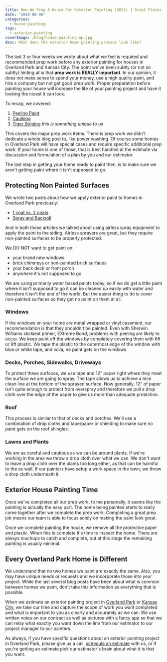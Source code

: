 ```yaml
---
title: How We Prep A House For Exterior Painting (2023) | Great Plains Painting
date: "2020-08-06"
categories:
  - house-painting
tags:
  - exterior-painting
coverImage: /blog/house-painting-op.jpg
desc: What does the exterior home painting process look like?
---
```


The last 3 or four weeks we wrote about what we feel is required and recommended prep work before any exterior painting for houses in Overland Park and Kansas City. The point we've been subtly (or not so subtly) hinting at is that **prep work is REALLY important**. In our opinion, it does not make sense to spend your money, use a high quality paint, and hire a company but not get good prep work. Proper preparation before painting your house will increase the life of your painting project and have it looking the nicest it can look.

To recap, we covered:

1. [Peeling Paint](https://greatplainspaintingkc.com/peeling-paint-overland-park/)
2. [Caulking](https://greatplainspaintingkc.com/caulking-and-exterior-painting-overland-park/)
3. [Tiger Striping](https://greatplainspaintingkc.com/caulking-and-exterior-painting-overland-park/) _this is something unique to us_

This covers the major prep work items. There is prep work we didn't dedicate a whole blog post to, like power washing. Of course some homes in Overland Park will have special cases and require specific additional prep work. If your home is one of those, that is best handled at the estimate via discussion and formulation of a plan by you and our estimator.

The last step in getting your home ready to paint then, is to make sure we aren't getting paint where it isn't supposed to go.

## Protecting Non Painted Surfaces

We wrote two posts about how we apply exterior paint to homes in Overland Park previously:

- [1 coat vs. 2 coats](https://greatplainspaintingkc.com/1-coat-versus-2-coats-overland-park-exterior-painting/)
- [Spray and Backroll](https://greatplainspaintingkc.com/spray-backroll-overland-park-exterior-painting/)

And in both those articles we talked about using airless spray equipment to apply the paint to the siding. Airless sprayers are great, but they require non-painted surfaces to be properly protected.

We DO NOT want to get paint on:

- your brand new windows
- brick chimneys or non-painted brick surfaces
- your back deck or front porch
- anywhere it's not supposed to go

We are using primarily water based paints today, so if we do get a little paint where it isn't supposed to go it can be cleaned up easily with water and therefore it isn't the end of the world. But the easier thing to do is cover non-painted surfaces so they get no paint on them at all.

### Windows

If the windows on your home are metal wrapped or vinyl casement, our recommendation is that they shouldn't be painted. Even with Sherwin Williams stickiest primer, EXtreme Bond, problems with peeling are likely to occur. We keep paint off the windows by completely covering them with 6ft or 9ft plastic. We tape the plastic to the outermost edge of the window with blue or white tape, and voila, no paint gets on the windows.

### Decks, Porches, Sidewalks, Driveways

To protect these surfaces, we use tape and 12" paper right where they meet the surface we are going to spray. The tape allows us to achieve a nice clean line at the bottom of the sprayed surface. Now generally, 12" of paper isn't quite enough to protect from overspray and therefore we pull a drop cloth over the edge of the paper to give us more than adequate protection.

### Roof

This process is similar to that of decks and porches. We'll use a combination of drop cloths and tape/paper or shielding to make sure no paint gets on the roof shingles.

### Lawns and Plants

We are as careful and cautious as we can be around plants. If we're working in the area we throw a drop cloth over what we can. We don't want to leave a drop cloth over the plants too long either, as that can be harmful to the as well. If our painters have setup a work space in the lawn, we throw a drop cloth underneath it.

## Exterior House Painting Time

Once we've completed all our prep work, to me personally, it seems like the painting is actually the easy part. The home being painted starts to really come together after we complete the prep work. Completing a great prep job means our team is able to focus solely on making the paint look great.

Once we complete painting the house, we remove all the protective paper and plastic. When this is complete it's time to inspect the home. There are always touchups to catch and complete, but at this stage the remaining painting is usually minimal.

## Every Overland Park Home is Different

We understand that no two homes we paint are exactly the same. Also, you may have unique needs or requests and we incorporate those into your project. While the last several blog posts have been about what is common between homes we paint, don't take this information as everything that is possible.

When we estimate an exterior painting project in [Overland Park](https://www.greatplainspaintingkc.com/service-area/painters-overland-park-ks/) or [Kansas City](https://greatplainspaintingkc.com), we take our time and capture the scope of work you want completed and what is important to you as clearly and accurately as we can. We use written notes on our contract as well as pictures with a fancy app so that we can relay what exactly you want down the line from our estimator to our project manager to our painters.

As always, if you have specific questions about an exterior painting project in Overland Park, please give us a call, [schedule an estimate](https://greatplainspaintingkc.com/contact/) with us, or if you're getting an estimate pick our estimator's brain about what it is that you want.
